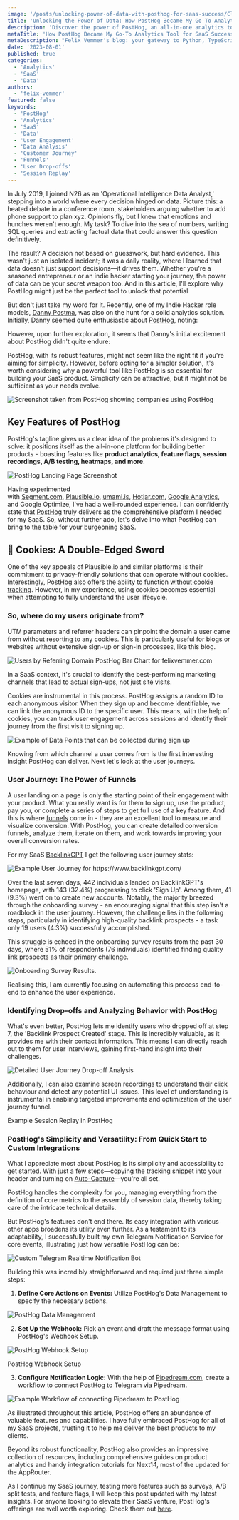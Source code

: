 ```yaml
---
image: '/posts/unlocking-power-of-data-with-posthog-for-saas-success/CleanShot-2023-07-29-at-23.43.24@2x.png'
title: 'Unlocking the Power of Data: How PostHog Became My Go-To Analytics Tool for SaaS Success'
description: 'Discover the power of PostHog, an all-in-one analytics tool for SaaS'
metaTitle: 'How PostHog Became My Go-To Analytics Tool for SaaS Success'
metaDescription: "Felix Vemmer's blog: your gateway to Python, TypeScript, full-stack mastery. Subscribe for exclusive content and become part of our learning community!"
date: '2023-08-01'
published: true
categories:
  - 'Analytics'
  - 'SaaS'
  - 'Data'
authors:
  - 'felix-vemmer'
featured: false
keywords:
  - 'PostHog'
  - 'Analytics'
  - 'SaaS'
  - 'Data'
  - 'User Engagement'
  - 'Data Analysis'
  - 'Customer Journey'
  - 'Funnels'
  - 'User Drop-offs'
  - 'Session Replay'
---
```


In July 2019, I joined N26 as an 'Operational Intelligence Data Analyst,' stepping into a world where every decision hinged on data. Picture this: a heated debate in a conference room, stakeholders arguing whether to add phone support to plan xyz. Opinions fly, but I knew that emotions and hunches weren't enough. My task? To dive into the sea of numbers, writing SQL queries and extracting factual data that could answer this question definitively.

The result? A decision not based on guesswork, but hard evidence. This wasn't just an isolated incident; it was a daily reality, where I learned that data doesn't just support decisions—it drives them. Whether you're a seasoned entrepreneur or an indie hacker starting your journey, the power of data can be your secret weapon too. And in this article, I'll explore why PostHog might just be the perfect tool to unlock that potential

But don't just take my word for it. Recently, one of my Indie Hacker role models, [Danny Postma](https://twitter.com/dannypostmaa?ref=felixvemmer.com), was also on the hunt for a solid analytics solution. Initially, Danny seemed quite enthusiastic about [PostHog](https://posthog.com/?ref=felixvemmer.com), noting:

<Tweet id="1670412104875282433" />

However, upon further exploration, it seems that Danny's initial excitement about PostHog didn't quite endure:

<Tweet id="1670646827618816002" />

PostHog, with its robust features, might not seem like the right fit if you're aiming for simplicity. However, before opting for a simpler solution, it's worth considering why a powerful tool like PostHog is so essential for building your SaaS product. Simplicity can be attractive, but it might not be sufficient as your needs evolve.

<Image
  className="my-4 rounded-lg"
  src="/posts/unlocking-power-of-data-with-posthog-for-saas-success/CleanShot-2023-07-06-at-20.40.49@2x.png"
  alt="Screenshot taken from PostHog showing companies using PostHog"
  width={800}
  height={600}
/>

## Key Features of PostHog

PostHog's tagline gives us a clear idea of the problems it's designed to solve: it positions itself as the all-in-one platform for building better products - boasting features like **product analytics, feature flags, session recordings, A/B testing, heatmaps, and more**.

<Image
  className="my-4 rounded-lg"
  src="/posts/unlocking-power-of-data-with-posthog-for-saas-success/CleanShot-2023-07-29-at-23.52.06@2x.png"
  alt="PostHog Landing Page Screenshot"
  width={800}
  height={600}
/>

Having experimented with [Segment.com](https://segment.com/?ref=felixvemmer.com), [Plausible.io](https://plausible.io/?ref=felixvemmer.com), [umami.is](https://umami.is/?ref=felixvemmer.com), [Hotjar.com](https://www.hotjar.com/?ref=felixvemmer.com), [Google Analytics](https://analytics.google.com/analytics?ref=felixvemmer.com), and Google Optimize, I've had a well-rounded experience. I can confidently state that [PostHog](https://posthog.com/?ref=felixvemmer.com) truly delivers as the comprehensive platform I needed for my SaaS. So, without further ado, let's delve into what PostHog can bring to the table for your burgeoning SaaS.

## 🍪 Cookies: A Double-Edged Sword

One of the key appeals of Plausible.io and similar platforms is their commitment to privacy-friendly solutions that can operate without cookies. Interestingly, PostHog also offers the ability to function [without cookie tracking](https://posthog.com/tutorials/cookieless-tracking?ref=felixvemmer.com). However, in my experience, using cookies becomes essential when attempting to fully understand the user lifecycle.

### So, where do my users originate from?

UTM parameters and referrer headers can pinpoint the domain a user came from without resorting to any cookies. This is particularly useful for blogs or websites without extensive sign-up or sign-in processes, like this blog.

<Image
  className="my-4 rounded-lg"
  src="/posts/unlocking-power-of-data-with-posthog-for-saas-success/CleanShot-2023-07-23-at-12.27.45@2x.png"
  alt="Users by Referring Domain PostHog Bar Chart for felixvemmer.com"
  width={800}
  height={600}
/>

In a SaaS context, it's crucial to identify the best-performing marketing channels that lead to actual sign-ups, not just site visits.

Cookies are instrumental in this process. PostHog assigns a random ID to each anonymous visitor. When they sign up and become identifiable, we can link the anonymous ID to the specific user. This means, with the help of cookies, you can track user engagement across sessions and identify their journey from the first visit to signing up.

<Image
  className="my-4 rounded-lg"
  src="/posts/unlocking-power-of-data-with-posthog-for-saas-success/CleanShot-2023-07-23-at-12.34.43@2x.png"
  alt="Example of Data Points that can be collected during sign up"
  width={800}
  height={600}
/>

Knowing from which channel a user comes from is the first interesting insight PostHog can deliver. Next let's look at the user journeys.

### User Journey: The Power of Funnels

A user landing on a page is only the starting point of their engagement with your product. What you really want is for them to sign up, use the product, pay you, or complete a series of steps to get full use of a key feature. And this is where [funnels](https://posthog.com/tutorials/funnels?ref=felixvemmer.com) come in - they are an excellent tool to measure and visualize conversion. With PostHog, you can create detailed conversion funnels, analyze them, iterate on them, and work towards improving your overall conversion rates.

For my SaaS [BacklinkGPT](https://www.backlinkgpt.com/?ref=felixvemmer.com) I get the following user journey stats:

<Image
  className="my-4 rounded-lg"
  src="/posts/unlocking-power-of-data-with-posthog-for-saas-success/CleanShot-2023-07-24-at-17.20.06@2x.png"
  alt="Example User Journey for https://www.backlinkgpt.com/"
  width={800}
  height={600}
/>

Over the last seven days, 442 individuals landed on BacklinkGPT's homepage, with 143 (32.4%) progressing
to click 'Sign Up'. Among them, 41 (9.3%) went on to create new accounts. Notably, the majority breezed
through the onboarding survey - an encouraging signal that this step isn't a roadblock in the user journey.
However, the challenge lies in the following steps, particularly in identifying high-quality backlink
prospects - a task only 19 users (4.3%) successfully accomplished.

This struggle is echoed in the onboarding survey results from the past 30 days, where 51% of respondents (76 individuals) identified finding quality link prospects as their primary challenge.

<Image
  className="my-4 rounded-lg"
  src="/posts/unlocking-power-of-data-with-posthog-for-saas-success/CleanShot-2023-07-24-at-17.38.01@2x.png"
  alt="Onboarding Survey Results."
  width={800}
  height={600}
/>

Realising this, I am currently focusing on automating this process end-to-end to enhance the user experience.

### Identifying Drop-offs and Analyzing Behavior with PostHog

What's even better, PostHog lets me identify users who dropped off at step 7, the 'Backlink Prospect Created' stage. This is incredibly valuable, as it provides me with their contact information. This means I can directly reach out to them for user interviews, gaining first-hand insight into their challenges.

<Image
  className="my-4 rounded-lg"
  src="/posts/unlocking-power-of-data-with-posthog-for-saas-success/CleanShot-2023-07-24-at-17.46.21@2x.png"
  alt="Detailed User Journey Drop-off Analysis"
  width={800}
  height={600}
/>

Additionally, I can also examine screen recordings to understand their click behaviour and detect any
potential UI issues. This level of understanding is instrumental in enabling targeted improvements and
optimization of the user journey funnel.

Example Session Replay in PostHog

### PostHog's Simplicity and Versatility: From Quick Start to Custom Integrations

What I appreciate most about PostHog is its simplicity and accessibility to get started. With just a few steps—copying the tracking snippet into your header and turning on [Auto-Capture](https://posthog.com/docs/product-analytics/autocapture?ref=felixvemmer.com)—you're all set.

PostHog handles the complexity for you, managing everything from the definition of core metrics to the assembly of session data, thereby taking care of the intricate technical details.

But PostHog's features don't end there. Its easy integration with various other apps broadens its utility even further. As a testament to its adaptability, I successfully built my own Telegram Notification Service for core events, illustrating just how versatile PostHog can be:

<Image
  className="my-4 rounded-lg"
  src="/posts/unlocking-power-of-data-with-posthog-for-saas-success/CleanShot-2023-07-29-at-23.33.00@2x.png"
  alt="Custom Telegram Realtime Notification Bot"
  width={800}
  height={600}
/>

Building this was incredibly straightforward and required just three simple steps:

1. **Define Core Actions on Events:** Utilize PostHog's Data Management to specify the necessary actions.

<Image
  className="my-4 rounded-lg"
  src="/posts/unlocking-power-of-data-with-posthog-for-saas-success/CleanShot-2023-07-29-at-23.23.12@2x.png"
  alt="PostHog Data Management"
  width={800}
  height={600}
/>

2. **Set Up the Webhook:** Pick an event and draft the message format using PostHog's Webhook Setup.

<Image
  className="my-4 rounded-lg"
  src="/posts/unlocking-power-of-data-with-posthog-for-saas-success/CleanShot-2023-07-29-at-23.25.08@2x-1.png"
  alt="PostHog Webhook Setup"
  width={800}
  height={600}
/>

PostHog Webhook Setup

3. **Configure Notification Logic:** With the help of [Pipedream.com](https://pipedream.com/workflows?ref=felixvemmer.com), create a workflow to connect PostHog to Telegram via Pipedream.

<Image
  className="my-4 rounded-lg"
  src="/posts/unlocking-power-of-data-with-posthog-for-saas-success/CleanShot-2023-07-29-at-23.29.36@2x.png"
  alt="Example Workflow of connecting Pipedream to PostHog"
  width={800}
  height={600}
/>

As illustrated throughout this article, PostHog offers an abundance of valuable features and capabilities. I have fully embraced PostHog for all of my SaaS projects, trusting it to help me deliver the best products to my clients.

Beyond its robust functionality, PostHog also provides an impressive collection of resources, including comprehensive guides on product analytics and handy integration tutorials for Next14, most of the updated for the AppRouter.

As I continue my SaaS journey, testing more features such as surveys, A/B split tests, and feature flags, I will keep this post updated with my latest insights. For anyone looking to elevate their SaaS venture, PostHog's offerings are well worth exploring. Check them out [here](https://posthog.com/docs?ref=felixvemmer.com).
